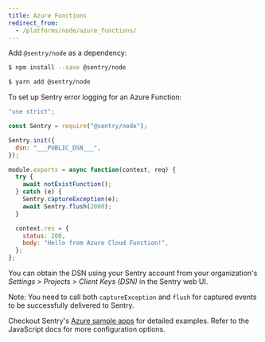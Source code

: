 ```yaml
---
title: Azure Functions
redirect_from:
  - /platforms/node/azure_functions/
---
```


Add `@sentry/node` as a dependency:

```bash {tabTitle:npm}
$ npm install --save @sentry/node
```

```bash {tabTitle:Yarn}
$ yarn add @sentry/node
```

To set up Sentry error logging for an Azure Function:

```javascript
"use strict";

const Sentry = require("@sentry/node");

Sentry.init({
  dsn: "___PUBLIC_DSN___",
});

module.exports = async function(context, req) {
  try {
    await notExistFunction();
  } catch (e) {
    Sentry.captureException(e);
    await Sentry.flush(2000);
  }

  context.res = {
    status: 200,
    body: "Hello from Azure Cloud Function!",
  };
};
```

You can obtain the DSN using your Sentry account from your organization's _Settings > Projects > Client Keys (DSN)_ in the Sentry web UI.

Note: You need to call both `captureException` and `flush` for captured events to be successfully delivered to Sentry.

Checkout Sentry's [Azure sample apps](https://github.com/getsentry/examples/tree/master/azure-functions/node) for detailed examples. Refer to the <Link to="/platforms/javascript/">JavaScript docs</Link> for more configuration options.
